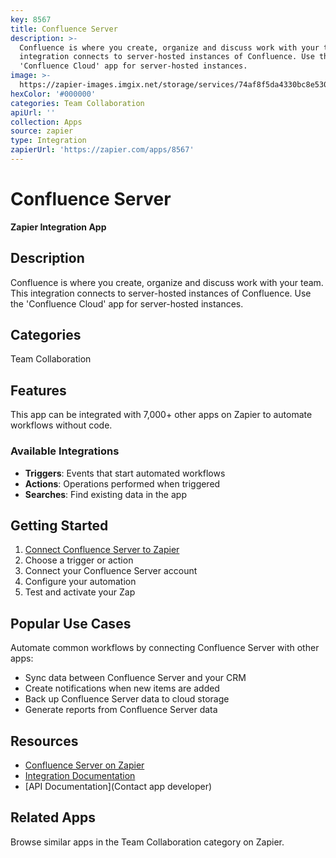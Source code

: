 ```yaml
---
key: 8567
title: Confluence Server
description: >-
  Confluence is where you create, organize and discuss work with your team. This
  integration connects to server-hosted instances of Confluence. Use the
  'Confluence Cloud' app for server-hosted instances.
image: >-
  https://zapier-images.imgix.net/storage/services/74af8f5da4330bc8e5305a8850ccb382.png?auto=format%2Ccompress&ixlib=python-3.0.0&q=50
hexColor: '#000000'
categories: Team Collaboration
apiUrl: ''
collection: Apps
source: zapier
type: Integration
zapierUrl: 'https://zapier.com/apps/8567'
---
```

# Confluence Server

**Zapier Integration App**

## Description

Confluence is where you create, organize and discuss work with your team. This integration connects to server-hosted instances of Confluence. Use the 'Confluence Cloud' app for server-hosted instances.

## Categories

Team Collaboration

## Features

This app can be integrated with 7,000+ other apps on Zapier to automate workflows without code.

### Available Integrations

- **Triggers**: Events that start automated workflows
- **Actions**: Operations performed when triggered
- **Searches**: Find existing data in the app

## Getting Started

1. [Connect Confluence Server to Zapier](https://zapier.com/apps/8567)
2. Choose a trigger or action
3. Connect your Confluence Server account
4. Configure your automation
5. Test and activate your Zap

## Popular Use Cases

Automate common workflows by connecting Confluence Server with other apps:

- Sync data between Confluence Server and your CRM
- Create notifications when new items are added
- Back up Confluence Server data to cloud storage
- Generate reports from Confluence Server data

## Resources

- [Confluence Server on Zapier](https://zapier.com/apps/8567)
- [Integration Documentation](https://zapier.com/apps/8567/integrations)
- [API Documentation](Contact app developer)

## Related Apps

Browse similar apps in the Team Collaboration category on Zapier.
